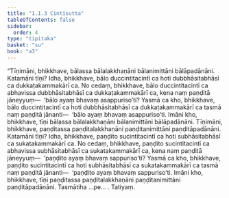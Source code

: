 ```yaml
---
title: "1.1.3 Cintīsutta"
tableOfContents: false
sidebar:
  order: 4
type: "tipitaka"
basket: "su"
book: "a3"
---
```



<DynamicBreadcrumb />

<Division number="3" book="a3">

<Paragraph number="11" book="a3">
“Tīṇimāni, bhikkhave, bālassa bālalakkhaṇāni bālanimittāni bālāpadānāni. Katamāni tīṇi? Idha, bhikkhave, bālo duccintitacintī ca hoti dubbhāsitabhāsī ca dukkaṭakammakārī ca. No cedaṃ, bhikkhave, bālo duccintitacintī ca abhavissa dubbhāsitabhāsī ca dukkaṭakammakārī ca, kena naṃ paṇḍitā jāneyyuṃ—  ‘bālo ayaṃ bhavaṃ asappuriso’ti? Yasmā ca kho, bhikkhave, bālo duccintitacintī ca hoti dubbhāsitabhāsī ca dukkaṭakammakārī ca tasmā naṃ paṇḍitā jānanti—  ‘bālo ayaṃ bhavaṃ asappuriso’ti. Imāni kho, bhikkhave, tīṇi bālassa bālalakkhaṇāni bālanimittāni bālāpadānāni.
</Paragraph>

<Paragraph number="12" book="a3">
Tīṇimāni, bhikkhave, paṇḍitassa paṇḍitalakkhaṇāni paṇḍitanimittāni paṇḍitāpadānāni. Katamāni tīṇi? Idha, bhikkhave, paṇḍito sucintitacintī ca hoti subhāsitabhāsī ca sukatakammakārī ca. No cedaṃ, bhikkhave, paṇḍito sucintitacintī ca abhavissa subhāsitabhāsī ca sukatakammakārī ca, kena naṃ paṇḍitā jāneyyuṃ—  ‘paṇḍito ayaṃ bhavaṃ sappuriso’ti? Yasmā ca kho, bhikkhave, paṇḍito sucintitacintī ca hoti subhāsitabhāsī ca sukatakammakārī ca tasmā naṃ paṇḍitā jānanti—  ‘paṇḍito ayaṃ bhavaṃ sappuriso’ti. Imāni kho, bhikkhave, tīṇi paṇḍitassa paṇḍitalakkhaṇāni paṇḍitanimittāni paṇḍitāpadānāni. Tasmātiha …pe… .

</Paragraph>
</Division>

<Paragraph number="13" type="center" book="a3">
Tatiyaṃ.
</Paragraph>